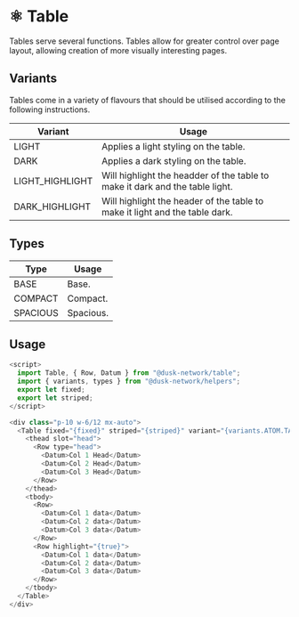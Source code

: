 
<Meta title="Docs/components/atoms/Tabel" />

# ⚛️ Table

Tables serve several functions. Tables allow for greater control over page layout, allowing creation of more visually interesting pages.

## Variants

Tables come in a variety of flavours that should be utilised according to the following instructions.

| Variant         | Usage                                                                        |
| --------------- | ---------------------------------------------------------------------------- |
| LIGHT           | Applies a light styling on the table.                                        |
| DARK            | Applies a dark styling on the table.                                         |
| LIGHT_HIGHLIGHT | Will highlight the headder of the table to make it dark and the table light. |
| DARK_HIGHLIGHT  | Will highlight the header of the table to make it light and the table dark.  |

## Types

| Type     | Usage     |
| -------- | --------- |
| BASE     | Base.     |
| COMPACT  | Compact.  |
| SPACIOUS | Spacious. |


## Usage

```js
<script>
  import Table, { Row, Datum } from "@dusk-network/table";
  import { variants, types } from "@dusk-network/helpers";
  export let fixed;
  export let striped;
</script>

<div class="p-10 w-6/12 mx-auto">
  <Table fixed="{fixed}" striped="{striped}" variant="{variants.ATOM.TABLE.DARK_HIGHLIGHT}" type="{types.ATOM.COMPACT}" class="w-full">
    <thead slot="head">
      <Row type="head">
        <Datum>Col 1 Head</Datum>
        <Datum>Col 2 Head</Datum>
        <Datum>Col 3 Head</Datum>
      </Row>
    </thead>
    <tbody>
      <Row>
        <Datum>Col 1 data</Datum>
        <Datum>Col 2 data</Datum>
        <Datum>Col 3 data</Datum>
      </Row>
      <Row highlight="{true}">
        <Datum>Col 1 data</Datum>
        <Datum>Col 2 data</Datum>
        <Datum>Col 3 data</Datum>
      </Row>
    </tbody>
  </Table>
</div>
```